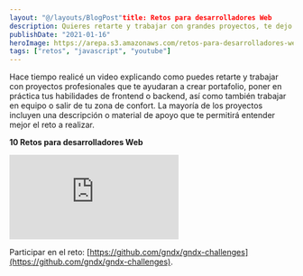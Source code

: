 ```yaml
---
layout: "@/layouts/BlogPost"title: Retos para desarrolladores Web
description: Quieres retarte y trabajar con grandes proyectos, te dejo mis recomendaciones de retos que te ayudaran a mejorar tu portafolio.
publishDate: "2021-01-16"
heroImage: https://arepa.s3.amazonaws.com/retos-para-desarrolladores-web.jpg
tags: ["retos", "javascript", "youtube"]
---
```


Hace tiempo realicé un video explicando como puedes retarte y trabajar con proyectos profesionales que te ayudaran a crear portafolio, poner en práctica tus habilidades de frontend o backend, así como también trabajar en equipo o salir de tu zona de confort. La mayoría de los proyectos incluyen una descripción o material de apoyo que te permitirá entender mejor el reto a realizar.

**10 Retos para desarrolladores Web**

<div className="embed-container">
    <iframe src="https://www.youtube.com/embed/6M6pkfyr-qE" title="YouTube video player" frameborder="0" allow="accelerometer; autoplay; clipboard-write; encrypted-media; gyroscope; picture-in-picture" allowfullscreen></iframe>
</div>

Participar en el reto: [https://github.com/gndx/gndx-challenges](https://github.com/gndx/gndx-challenges).
